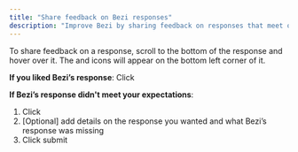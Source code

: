 ```yaml
---
title: "Share feedback on Bezi responses"
description: "Improve Bezi by sharing feedback on responses that meet or miss your expectations "
---
```


To share feedback on a response, scroll to the bottom of the response and hover over it. The <Icon icon="thumbs-up" iconType="sharp-solid" color="#000000" /> and <Icon icon="thumbs-down" iconType="sharp-solid" color="#000000" /> icons will appear on the bottom left corner of it. 

**If you liked Bezi’s response**: Click <Icon icon="thumbs-up" iconType="sharp-solid" color="#000000" />

**If Bezi’s response didn't meet your expectations**: 

1. Click <Icon icon="thumbs-down" iconType="sharp-solid" color="#000000" />
2. [Optional] add details on the response you wanted and what Bezi’s response was missing
3. Click submit